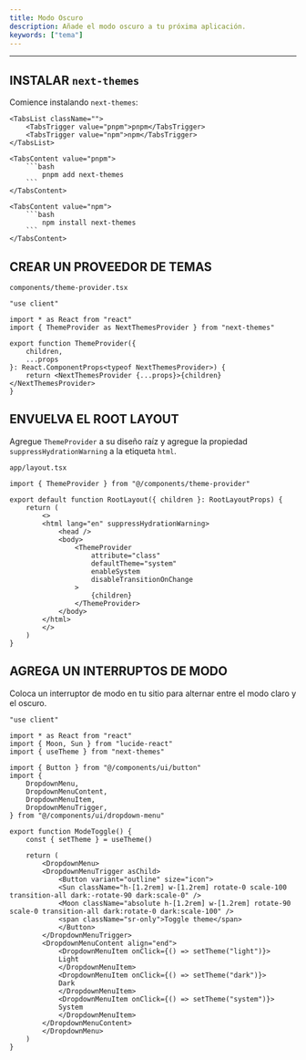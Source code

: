 ```yaml
---
title: Modo Oscuro
description: Añade el modo oscuro a tu próxima aplicación.
keywords: ["tema"]
---
```


<CardGrid>
    <Card
        title="Tematización"
        href="https://ui.shadcn.com/docs/dark-mode/next"
        icon="alignJustify"
        variant="small"
        description="test description"
    />
</CardGrid>

---

## INSTALAR `next-themes`

Comience instalando `next-themes`:

<Tabs defaultValue="pnpm" className="pt-5 pb-1">

    <TabsList className="">
        <TabsTrigger value="pnpm">pnpm</TabsTrigger>
        <TabsTrigger value="npm">npm</TabsTrigger>
    </TabsList>

    <TabsContent value="pnpm">
        ```bash
            pnpm add next-themes
        ```
    </TabsContent>

    <TabsContent value="npm">
        ```bash
            npm install next-themes
        ```
    </TabsContent>

</Tabs>

## CREAR UN PROVEEDOR DE TEMAS 

`components/theme-provider.tsx`
```tsx
"use client"

import * as React from "react"
import { ThemeProvider as NextThemesProvider } from "next-themes"

export function ThemeProvider({
    children,
    ...props
}: React.ComponentProps<typeof NextThemesProvider>) {
    return <NextThemesProvider {...props}>{children}</NextThemesProvider>
}
```

## ENVUELVA EL ROOT LAYOUT 

Agregue `ThemeProvider` a su diseño raíz y agregue la propiedad `suppressHydrationWarning` a la etiqueta `html`.

`app/layout.tsx`
```tsx
import { ThemeProvider } from "@/components/theme-provider"

export default function RootLayout({ children }: RootLayoutProps) {
    return (
        <>
        <html lang="en" suppressHydrationWarning>
            <head />
            <body>
                <ThemeProvider
                    attribute="class"
                    defaultTheme="system"
                    enableSystem
                    disableTransitionOnChange
                >
                    {children}
                </ThemeProvider>
            </body>
        </html>
        </>
    )
}
```

## AGREGA UN INTERRUPTOS DE MODO 

Coloca un interruptor de modo en tu sitio para alternar entre el modo claro y el oscuro.

```tsx
"use client"

import * as React from "react"
import { Moon, Sun } from "lucide-react"
import { useTheme } from "next-themes"

import { Button } from "@/components/ui/button"
import {
    DropdownMenu,
    DropdownMenuContent,
    DropdownMenuItem,
    DropdownMenuTrigger,
} from "@/components/ui/dropdown-menu"

export function ModeToggle() {
    const { setTheme } = useTheme()

    return (
        <DropdownMenu>
        <DropdownMenuTrigger asChild>
            <Button variant="outline" size="icon">
            <Sun className="h-[1.2rem] w-[1.2rem] rotate-0 scale-100 transition-all dark:-rotate-90 dark:scale-0" />
            <Moon className="absolute h-[1.2rem] w-[1.2rem] rotate-90 scale-0 transition-all dark:rotate-0 dark:scale-100" />
            <span className="sr-only">Toggle theme</span>
            </Button>
        </DropdownMenuTrigger>
        <DropdownMenuContent align="end">
            <DropdownMenuItem onClick={() => setTheme("light")}>
            Light
            </DropdownMenuItem>
            <DropdownMenuItem onClick={() => setTheme("dark")}>
            Dark
            </DropdownMenuItem>
            <DropdownMenuItem onClick={() => setTheme("system")}>
            System
            </DropdownMenuItem>
        </DropdownMenuContent>
        </DropdownMenu>
    )
}

```